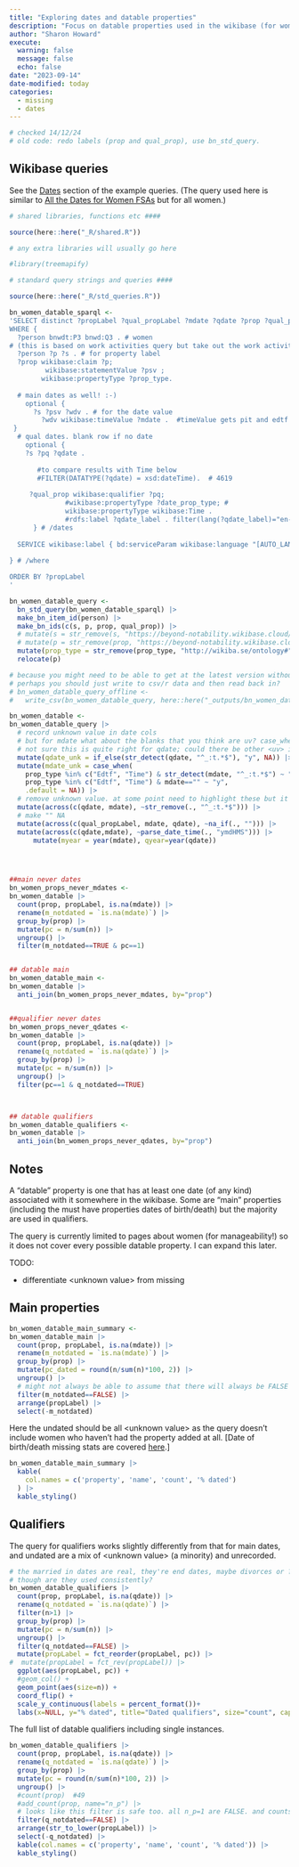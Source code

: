 ```yaml
---
title: "Exploring dates and datable properties"
description: "Focus on datable properties used in the wikibase (for women)."
author: "Sharon Howard"
execute: 
  warning: false
  message: false
  echo: false 
date: "2023-09-14"
date-modified: today
categories: 
  - missing
  - dates
---
```


```r
# checked 14/12/24
# old code: redo labels (prop and qual_prop), use bn_std_query.
```

## Wikibase queries

See the [Dates](https://beyond-notability.wikibase.cloud/wiki/Project:SPARQL/examples#Dates) section of the example queries. (The query used here is similar to [All the Dates for Women FSAs](https://beyond-notability.wikibase.cloud/wiki/Project:SPARQL/examples#All_the_Dates_for_Women_FSAs) but for all women.)

```r
# shared libraries, functions etc ####

source(here::here("_R/shared.R"))

# any extra libraries will usually go here 

#library(treemapify)

# standard query strings and queries ####

source(here::here("_R/std_queries.R"))
```


```r
bn_women_datable_sparql <- 
'SELECT distinct ?propLabel ?qual_propLabel ?mdate ?qdate ?prop ?qual_prop ?prop_type ?p  ?s ?person
WHERE {
  ?person bnwdt:P3 bnwd:Q3 . # women
# (this is based on work activities query but take out the work activities constraints)  
  ?person ?p ?s . # for property label
  ?prop wikibase:claim ?p;       
         wikibase:statementValue ?psv ;  
        wikibase:propertyType ?prop_type.     
    
  # main dates as well! :-)
    optional {
      ?s ?psv ?wdv . # for the date value
        ?wdv wikibase:timeValue ?mdate .  #timeValue gets pit and edtf wait what why dont you use it for qualifiers
 }
  # qual dates. blank row if no date
    optional {
    ?s ?pq ?qdate . 
      
       #to compare results with Time below
       #FILTER(DATATYPE(?qdate) = xsd:dateTime).  # 4619
      
     ?qual_prop wikibase:qualifier ?pq;      
              #wikibase:propertyType ?date_prop_type; # 
              wikibase:propertyType wikibase:Time . 
              #rdfs:label ?qdate_label . filter(lang(?qdate_label)="en-gb") . # what kind of date is it.
      } # /dates
   
  SERVICE wikibase:label { bd:serviceParam wikibase:language "[AUTO_LANGUAGE],en-gb". } 
  
} # /where

ORDER BY ?propLabel
'

bn_women_datable_query <-
  bn_std_query(bn_women_datable_sparql) |>
  make_bn_item_id(person) |>
  make_bn_ids(c(s, p, prop, qual_prop)) |>
  # mutate(s = str_remove(s, "https://beyond-notability.wikibase.cloud/entity/statement/")) |>
  # mutate(p = str_remove(prop, "https://beyond-notability.wikibase.cloud/entity/")) |>
  mutate(prop_type = str_remove(prop_type, "http://wikiba.se/ontology#")) |>
  relocate(p) 

# because you might need to be able to get at the latest version without internet access...
# perhaps you should just write to csv/r data and then read back in?
# bn_women_datable_query_offline <-
#   write_csv(bn_women_datable_query, here::here("_outputs/bn_women_datable_query_offline.csv"), na="")
```


```r
bn_women_datable <-
bn_women_datable_query |>
  # record unknown value in date cols
  # but for mdate what about the blanks that you think are uv? case_when to handle either.
  # not sure this is quite right for qdate; could there be other <uv> in the col that aren't dates?
  mutate(qdate_unk = if_else(str_detect(qdate, "^_:t.*$"), "y", NA)) |>
  mutate(mdate_unk = case_when(
    prop_type %in% c("Edtf", "Time") & str_detect(mdate, "^_:t.*$") ~ "y", 
    prop_type %in% c("Edtf", "Time") & mdate=="" ~ "y",
    .default = NA)) |>
  # remove unknown value. at some point need to highlight these but it can wait
  mutate(across(c(qdate, mdate), ~str_remove(., "^_:t.*$"))) |>
  # make "" NA
  mutate(across(c(qual_propLabel, mdate, qdate), ~na_if(., ""))) |>
  mutate(across(c(qdate,mdate), ~parse_date_time(., "ymdHMS"))) |>
      mutate(myear = year(mdate), qyear=year(qdate))




##main never dates
bn_women_props_never_mdates <-
bn_women_datable |>
  count(prop, propLabel, is.na(mdate)) |>
  rename(m_notdated = `is.na(mdate)`) |>
  group_by(prop) |>
  mutate(pc = n/sum(n)) |>
  ungroup() |>
  filter(m_notdated==TRUE & pc==1)


## datable main
bn_women_datable_main <-
bn_women_datable |>
  anti_join(bn_women_props_never_mdates, by="prop")


##qualifier never dates
bn_women_props_never_qdates <-
bn_women_datable |>
  count(prop, propLabel, is.na(qdate)) |>
  rename(q_notdated = `is.na(qdate)`) |>
  group_by(prop) |>
  mutate(pc = n/sum(n)) |>
  ungroup() |>
  filter(pc==1 & q_notdated==TRUE)



## datable qualifiers
bn_women_datable_qualifiers <-
bn_women_datable |>
  anti_join(bn_women_props_never_qdates, by="prop")

```



## Notes

A "datable" property is one that has at least one date (of any kind) associated with it somewhere in the wikibase. Some are "main" properties (including the must have properties dates of birth/death) but the majority are used in qualifiers. 

The query is currently limited to pages about women (for manageability!) so it does not cover every possible datable property. I can expand this later.

TODO: 

- differentiate &lt;unknown value&gt; from missing


## Main properties

```r
bn_women_datable_main_summary <-
bn_women_datable_main |>
  count(prop, propLabel, is.na(mdate)) |>
  rename(m_notdated = `is.na(mdate)`) |>
  group_by(prop) |>
  mutate(pc_dated = round(n/sum(n)*100, 2)) |>
  ungroup() |>
  # might not always be able to assume that there will always be FALSE for all props...
  filter(m_notdated==FALSE) |>
  arrange(propLabel) |>
  select(-m_notdated)

```

Here the undated should be all &lt;unknown value&gt; as the query doesn't include women who haven't had the property added at all. [Date of birth/death missing stats are covered [here](../../posts/missing-data-2023-09-01/).]

```r
bn_women_datable_main_summary |>
  kable(
    col.names = c('property', 'name', 'count', '% dated')
  ) |>
  kable_styling()
```






## Qualifiers

The query for qualifiers works slightly differently from that for main dates, and undated are a mix of &lt;unknown value&gt; (a minority) and unrecorded.

```r
# the married in dates are real, they're end dates, maybe divorces or ?widowing? before a subsequent marriage.
# though are they used consistently?
bn_women_datable_qualifiers |>
  count(prop, propLabel, is.na(qdate)) |>
  rename(q_notdated = `is.na(qdate)`) |>
  filter(n>1) |>
  group_by(prop) |>
  mutate(pc = n/sum(n)) |>
  ungroup() |> 
  filter(q_notdated==FALSE) |>
  mutate(propLabel = fct_reorder(propLabel, pc)) |>
#  mutate(propLabel = fct_rev(propLabel)) |>
  ggplot(aes(propLabel, pc)) +
  #geom_col() +
  geom_point(aes(size=n)) +
  coord_flip() +
  scale_y_continuous(labels = percent_format())+
  labs(x=NULL, y="% dated", title="Dated qualifiers", size="count", caption = "count>1")
```


The full list of datable qualifiers including single instances.

```r
bn_women_datable_qualifiers |>
  count(prop, propLabel, is.na(qdate)) |>
  rename(q_notdated = `is.na(qdate)`) |>
  group_by(prop) |>
  mutate(pc = round(n/sum(n)*100, 2)) |>
  ungroup() |> 
  #count(prop)  #49
  #add_count(prop, name="n_p") |>
  # looks like this filter is safe too. all n_p=1 are FALSE. and counts match. but could it change?
  filter(q_notdated==FALSE) |>
  arrange(str_to_lower(propLabel)) |>
  select(-q_notdated) |>
  kable(col.names = c('property', 'name', 'count', '% dated')) |>
  kable_styling()

```
